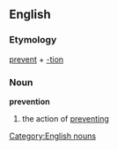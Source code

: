 == English ==
=== Etymology ===
[[prevent]] + [[-tion]]
=== Noun ===
[[Category:English nouns]]
'''prevention'''
# the action of [[preventing]]